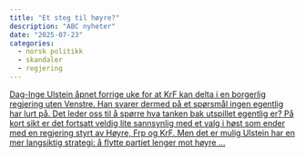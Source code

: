 ```yaml
---
title: "Et steg til høyre?"
description: "ABC nyheter"
date: "2025-07-23"
categories:
  - norsk politikk
  - skandaler
  - regjering
---
```


[Dag-Inge Ulstein åpnet forrige uke for at KrF kan delta i en borgerlig regjering uten Venstre. Han svarer dermed på et spørsmål ingen egentlig har lurt på. Det leder oss til å spørre hva tanken bak utspillet egentlig er? På kort sikt er det fortsatt veldig lite sannsynlig med et valg i høst som ender med en regjering styrt av Høyre, Frp og KrF. Men det er mulig Ulstein har en mer langsiktig strategi: å flytte partiet lenger mot høyre ...](https://www.abcnyheter.no/stemmer/et-steg-til-hoyre/1145121)